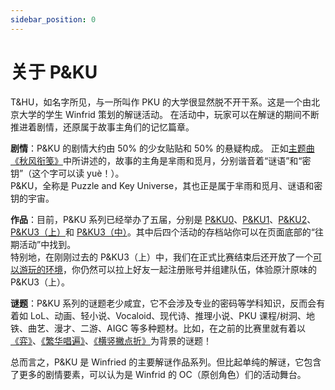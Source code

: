 ```yaml
---
sidebar_position: 0
---
```


# 关于 P&KU

T&HU，如名字所见，与一所叫作 PKU 的大学很显然脱不开干系。这是一个由北京大学的学生 Winfrid 策划的解谜活动。
在活动中，玩家可以在解谜的期间不断推进着剧情，还原属于故事主角们的记忆篇章。

**剧情**：P&KU 的剧情大约由 50% 的少女贴贴和 50% 的悬疑构成。
正如[主题曲《秋风衔笺》](pnku2/theme-song)中所讲述的，故事的主角是芈雨和觅月，分别谐音着“谜语”和“密钥”（这个字可以读 yuè！）。  
P&KU，全称是 Puzzle and Key Universe，其也正是属于芈雨和觅月、谜语和密钥的宇宙。

**作品**：目前，P&KU 系列已经举办了五届，分别是 [P&KU0](pnku0)、[P&KU1](pnku1)、[P&KU2](pnku2)、[P&KU3（上）](pnku3)和 [P&KU3（中）](pnku3.5)。其中后四个活动的存档站你可以在页面底部的“往期活动”中找到。  
特别地，在刚刚过去的 P&KU3（上）中，我们在正式比赛结束后还开放了一个[可以游玩的环境](https://pnku3-playground.pkupuzzle.art)，你仍然可以拉上好友一起注册账号并组建队伍，体验原汁原味的 P&KU3（上）。

**谜题**：P&KU 系列的谜题老少咸宜，它不会涉及专业的密码等学科知识，反而会有着如 LoL、动画、轻小说、Vocaloid、现代诗、推理小说、PKU 课程/树洞、地铁、曲艺、漫才、二游、AIGC 等多种题材。比如，在之前的比赛里就有着以[《弈》](pnku1/solutions/jing-li-guan-hua-zhe-de-jian-ying/jiao-shi-yi)、[《繁华唱遍》](pnku1/solutions/zhen-zhuo-ci-ju-zhe-de-yin-yu/fan-hua-chang-bian)、[《横竖撇点折》](pnku2/solutions/mi-yue-qu/wu-er-diao-gou-hua-bian-chui)为背景的谜题！

总而言之，P&KU 是 Winfried 的主要解谜作品系列。但比起单纯的解谜，它包含了更多的剧情要素，可以认为是 Winfrid 的 OC（原创角色）们的活动舞台。
